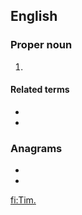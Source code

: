 {{also|tim|Tim|TIM|tím|tìm|-tim|t-im}}
==English==

===Proper noun===
{{en-proper noun}}

# {{lb|en|biblical}} {{abbreviation of|Timothy|lang=en}}

====Related terms====
* {{l|en|1 Tim.}}
* {{l|en|2 Tim.}}

===Anagrams===
* {{l|en|MIT}}
* {{l|en|TMI}}

[[fi:Tim.]]